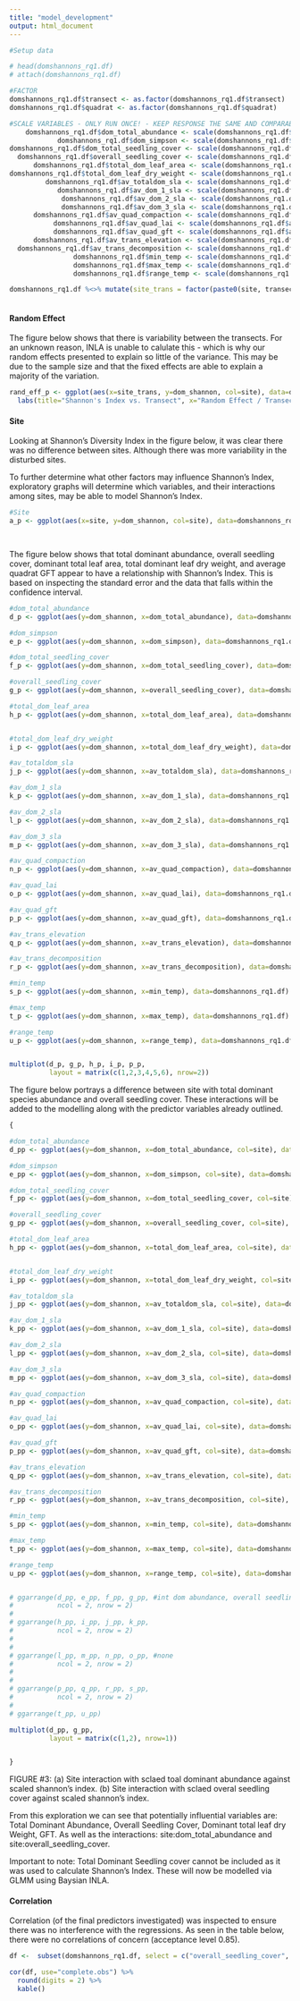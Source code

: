 ```yaml
---
title: "model_development"
output: html_document
---
```


```r

#Setup data

# head(domshannons_rq1.df)
# attach(domshannons_rq1.df)

#FACTOR 
domshannons_rq1.df$transect <- as.factor(domshannons_rq1.df$transect)
domshannons_rq1.df$quadrat <- as.factor(domshannons_rq1.df$quadrat)

#SCALE VARIABLES - ONLY RUN ONCE! - KEEP RESPONSE THE SAME AND COMPARABLE
    domshannons_rq1.df$dom_total_abundance <- scale(domshannons_rq1.df$dom_total_abundance, center=TRUE, scale=TRUE)
            domshannons_rq1.df$dom_simpson <- scale(domshannons_rq1.df$dom_simpson, center=TRUE, scale=TRUE)
domshannons_rq1.df$dom_total_seedling_cover <- scale(domshannons_rq1.df$dom_total_seedling_cover, center=TRUE, scale=TRUE)
  domshannons_rq1.df$overall_seedling_cover <- scale(domshannons_rq1.df$overall_seedling_cover, center=TRUE, scale=TRUE)
      domshannons_rq1.df$total_dom_leaf_area <- scale(domshannons_rq1.df$total_dom_leaf_area, center=TRUE, scale=TRUE)
domshannons_rq1.df$total_dom_leaf_dry_weight <- scale(domshannons_rq1.df$total_dom_leaf_dry_weight, center=TRUE, scale=TRUE)
         domshannons_rq1.df$av_totaldom_sla <- scale(domshannons_rq1.df$av_totaldom_sla, center=TRUE, scale=TRUE)
            domshannons_rq1.df$av_dom_1_sla <- scale(domshannons_rq1.df$av_dom_1_sla, center=TRUE, scale=TRUE)
             domshannons_rq1.df$av_dom_2_sla <- scale(domshannons_rq1.df$av_dom_2_sla, center=TRUE, scale=TRUE)
             domshannons_rq1.df$av_dom_3_sla <- scale(domshannons_rq1.df$av_dom_3_sla, center=TRUE, scale=TRUE)
      domshannons_rq1.df$av_quad_compaction <- scale(domshannons_rq1.df$av_quad_compaction, center=TRUE, scale=TRUE)
           domshannons_rq1.df$av_quad_lai <- scale(domshannons_rq1.df$av_quad_lai, center=TRUE, scale=TRUE)
           domshannons_rq1.df$av_quad_gft <- scale(domshannons_rq1.df$av_quad_gft, center=TRUE, scale=TRUE)
      domshannons_rq1.df$av_trans_elevation <- scale(domshannons_rq1.df$av_trans_elevation, center=TRUE, scale=TRUE)
  domshannons_rq1.df$av_trans_decomposition <- scale(domshannons_rq1.df$av_trans_decomposition, center=TRUE, scale=TRUE)
                domshannons_rq1.df$min_temp <- scale(domshannons_rq1.df$min_temp, center=TRUE, scale=TRUE)
                domshannons_rq1.df$max_temp <- scale(domshannons_rq1.df$max_temp, center=TRUE, scale=TRUE)
                domshannons_rq1.df$range_temp <- scale(domshannons_rq1.df$range_temp, center=TRUE, scale=TRUE)

domshannons_rq1.df %<>% mutate(site_trans = factor(paste0(site, transect)))               
                


```


#### Random Effect
The figure below shows that there is variability between the transects. For an unknown reason, INLA is unable to calulate this - which is why our random effects presented to explain so little of the variance. This may be due to the sample size and that the fixed effects are able to explain a majority of the variation.


```r

rand_eff_p <- ggplot(aes(x=site_trans, y=dom_shannon, col=site), data=domshannons_rq1.df) + geom_boxplot() + 
  labs(title="Shannon's Index vs. Transect", x="Random Effect / Transect", y= "Shannon's Index") + scale_colour_manual(values = colours.site, name = "Site") + theme_project(); rand_eff_p


```

#### Site
Looking at Shannon's Diversity Index in the figure below, it was clear there was no difference between sites. Although there was more variability in the  disturbed sites. 

To further determine what other factors may influence Shannon's Index, exploratory graphs will determine which variables, and their interactions among sites, may be able to model Shannon's Index. 
```r

#Site
a_p <- ggplot(aes(x=site, y=dom_shannon, col=site), data=domshannons_rq1.df) + geom_boxplot() + labs(title="Shannon's Index of Biodiversity Across Sites", y="Shannon Index (scaled)", x="Site") + geom_smooth(method = "lm") + scale_colour_manual(values = colours.site, name = "Site") + theme_project(); a_p

  
```
<!-- FIGURE #1: The distrubution of shannon's index between the disturbed and pristine transects.  -->

The figure below shows that total dominant abundance, overall seedling cover, dominant total leaf area, total dominant leaf dry weight, and average quadrat GFT appear to have a relationship with Shannon's Index. This is based on inspecting the standard error and the data that falls within the confidence interval.  

```r

#dom_total_abundance
d_p <- ggplot(aes(y=dom_shannon, x=dom_total_abundance), data=domshannons_rq1.df) + geom_point() + labs(title="Abundunce", y="Shannon Index", x="dom_total_abundance (scaled)") + geom_smooth(method = "lm") + theme_project()

#dom_simpson
e_p <- ggplot(aes(y=dom_shannon, x=dom_simpson), data=domshannons_rq1.df) + geom_point() + labs(title="Dom Simpson's Ind", y="Shannon Index", x="dom_simpson (scaled)") + geom_smooth(method = "lm") + theme_project()

#dom_total_seedling_cover
f_p <- ggplot(aes(y=dom_shannon, x=dom_total_seedling_cover), data=domshannons_rq1.df) + geom_point() + labs(title="Dom Tot Seed Cover", y="Shannon Index", x="dom_total_seedling_cover (scaled)") + geom_smooth(method = "lm") + theme_project()

#overall_seedling_cover
g_p <- ggplot(aes(y=dom_shannon, x=overall_seedling_cover), data=domshannons_rq1.df) + geom_point() + labs(title="Cover", y="Shannon Index", x="overall_seedling_cover (scaled)") + geom_smooth(method = "lm") + theme_project()

#total_dom_leaf_area
h_p <- ggplot(aes(y=dom_shannon, x=total_dom_leaf_area), data=domshannons_rq1.df) + geom_point() + labs(title="Leaf Area", y="Shannon Index", x="total_dom_leaf_area (scaled)") + geom_smooth(method = "lm") + theme_project()


#total_dom_leaf_dry_weight
i_p <- ggplot(aes(y=dom_shannon, x=total_dom_leaf_dry_weight), data=domshannons_rq1.df) + geom_point() + labs(title="Leaf Weight", y="Shannon Index", x="total_dom_leaf_dry_weight (scaled)") + geom_smooth(method = "lm") + theme_project()

#av_totaldom_sla
j_p <- ggplot(aes(y=dom_shannon, x=av_totaldom_sla), data=domshannons_rq1.df) + geom_point() + labs(title="Dom Avg SLA", y="Shannon Index", x="av_totaldom_sla (scaled)") + geom_smooth(method = "lm") + theme_project()

#av_dom_1_sla
k_p <- ggplot(aes(y=dom_shannon, x=av_dom_1_sla), data=domshannons_rq1.df) + geom_point() + labs(title="Dom Sp. 1 Avg SLA", y="Shannon Index", x="av_dom_1_sla (scaled)") + geom_smooth(method = "lm") + theme_project()

#av_dom_2_sla
l_p <- ggplot(aes(y=dom_shannon, x=av_dom_2_sla), data=domshannons_rq1.df) + geom_point() + labs(title="Dom Sp. 2 Avg SLA", y="Shannon Index", x="av_dom_2_sla (scaled)") + geom_smooth(method = "lm") + theme_project()

#av_dom_3_sla
m_p <- ggplot(aes(y=dom_shannon, x=av_dom_3_sla), data=domshannons_rq1.df) + geom_point() + labs(title="Dom Sp. 3 Avg SLA", y="Shannon Index", x="av_dom_3_sla (scaled)") + geom_smooth(method = "lm") + theme_project()

#av_quad_compaction
n_p <- ggplot(aes(y=dom_shannon, x=av_quad_compaction), data=domshannons_rq1.df) + geom_point() + labs(title="S.I. v. Avg Quad Comp", y="Shannon Index", x="av_quad_compaction (scaled)") + geom_smooth(method = "lm") + theme_project()

#av_quad_lai
o_p <- ggplot(aes(y=dom_shannon, x=av_quad_lai), data=domshannons_rq1.df) + geom_point() + labs(title="Avg Quad LAI", y="Shannon Index", x="av_quad_lai (scaled)") + geom_smooth(method = "lm") + theme_project()

#av_quad_gft
p_p <- ggplot(aes(y=dom_shannon, x=av_quad_gft), data=domshannons_rq1.df) + geom_point() + labs(title="GFT", y="Shannon Index", x="av_quad_gft (scaled)") + geom_smooth(method = "lm") + theme_project()

#av_trans_elevation
q_p <- ggplot(aes(y=dom_shannon, x=av_trans_elevation), data=domshannons_rq1.df) + geom_point() + labs(title="Avg Trans El", y="Shannon Index", x="av_trans_elevation (scaled)") + geom_smooth(method = "lm") + theme_project()

#av_trans_decomposition
r_p <- ggplot(aes(y=dom_shannon, x=av_trans_decomposition), data=domshannons_rq1.df) + geom_point() + labs(title="Avg Tran Decomp", y="Shannon Index", x="av_trans_decomposition (scaled)") + geom_smooth(method = "lm") + theme_project()

#min_temp
s_p <- ggplot(aes(y=dom_shannon, x=min_temp), data=domshannons_rq1.df) + geom_point() + labs(title="Min Temp", y="Shannon Index", x="min_temp (scaled)") + geom_smooth(method = "lm") + theme_project()

#max_temp
t_p <- ggplot(aes(y=dom_shannon, x=max_temp), data=domshannons_rq1.df) + geom_point() + labs(title="Max Temp", y="Shannon Index", x="max_temp (scaled)") + geom_smooth(method = "lm") + theme_project()

#range_temp
u_p <- ggplot(aes(y=dom_shannon, x=range_temp), data=domshannons_rq1.df) + geom_point() + labs(title="Range of Temp", y="Shannon Index", x="range_temp (scaled)") + geom_smooth(method = "lm") + theme_project()


multiplot(d_p, g_p, h_p, i_p, p_p,
          layout = matrix(c(1,2,3,4,5,6), nrow=2))

```

<!-- FIGURE #2: (a) Scaled total dominant species against scaled shannon's diversity Index. (b) Scaled overal seedling cover against scaled shannon's diversity index. (c) Scaled total dominant leaf area against scaled shannon's diversity index. (d)Scaled total dominant leaf dry weight against scaled shannon's diversity index. (e) Scaled avergae quadrat GFT against scaled shannon's diversity index. -->


The figure below portrays a difference between site with total dominant species abundance and overall seedling cover. These interactions will be added to the modelling along with the predictor variables already outlined. 

```r

{

#dom_total_abundance
d_pp <- ggplot(aes(y=dom_shannon, x=dom_total_abundance, col=site), data=domshannons_rq1.df) + geom_point() + labs(title="Tot Dom Abundance", y="Shannon Index", x="dom_total_abundance (scaled)") + geom_smooth(method = "lm") + theme_project() + scale_colour_manual(values = colours.site)

#dom_simpson
e_pp <- ggplot(aes(y=dom_shannon, x=dom_simpson, col=site), data=domshannons_rq1.df) + geom_point() + labs(title="Dom Simpson's Ind", y="Shannon Index", x="dom_simpson (scaled)") + geom_smooth(method = "lm") + theme_project()

#dom_total_seedling_cover
f_pp <- ggplot(aes(y=dom_shannon, x=dom_total_seedling_cover, col=site), data=domshannons_rq1.df) + geom_point() + labs(title="Dom Tot Seed Cover", y="Shannon Index", x="dom_total_seedling_cover (scaled)") + geom_smooth(method = "lm") + theme_project()

#overall_seedling_cover
g_pp <- ggplot(aes(y=dom_shannon, x=overall_seedling_cover, col=site), data=domshannons_rq1.df) + geom_point() + labs(title=" (b) Overall Seed Cover", y="Shannon Index", x="overall_seedling_cover (scaled)") + geom_smooth(method = "lm") + theme_project()+ scale_colour_manual(values = colours.site)

#total_dom_leaf_area
h_pp <- ggplot(aes(y=dom_shannon, x=total_dom_leaf_area, col=site), data=domshannons_rq1.df) + geom_point() + labs(title="Dom Leaf Area", y="Shannon Index", x="total_dom_leaf_area (scaled)") + geom_smooth(method = "lm") + theme_project()


#total_dom_leaf_dry_weight
i_pp <- ggplot(aes(y=dom_shannon, x=total_dom_leaf_dry_weight, col=site), data=domshannons_rq1.df) + geom_point() + labs(title="Dom Leaf Dry Weight", y="Shannon Index", x="total_dom_leaf_dry_weight (scaled)") + geom_smooth(method = "lm") + theme_project()

#av_totaldom_sla
j_pp <- ggplot(aes(y=dom_shannon, x=av_totaldom_sla, col=site), data=domshannons_rq1.df) + geom_point() + labs(title="Dom Avg SLA", y="Shannon Index", x="av_totaldom_sla (scaled)") + geom_smooth(method = "lm") + theme_project()

#av_dom_1_sla
k_pp <- ggplot(aes(y=dom_shannon, x=av_dom_1_sla, col=site), data=domshannons_rq1.df) + geom_point() + labs(title="Dom Sp. 1 Avg SLA", y="Shannon Index", x="av_dom_1_sla (scaled)") + geom_smooth(method = "lm") + theme_project()

#av_dom_2_sla
l_pp <- ggplot(aes(y=dom_shannon, x=av_dom_2_sla, col=site), data=domshannons_rq1.df) + geom_point() + labs(title="Dom Sp. 2 Avg SLA", y="Shannon Index", x="av_dom_2_sla (scaled)") + geom_smooth(method = "lm") + theme_project()

#av_dom_3_sla
m_pp <- ggplot(aes(y=dom_shannon, x=av_dom_3_sla, col=site), data=domshannons_rq1.df) + geom_point() + labs(title="Dom Sp. 3 Avg SLA", y="Shannon Index", x="av_dom_3_sla (scaled)") + geom_smooth(method = "lm") + theme_project()

#av_quad_compaction
n_pp <- ggplot(aes(y=dom_shannon, x=av_quad_compaction, col=site), data=domshannons_rq1.df) + geom_point() + labs(title="Avg Quad Comp", y="Shannon Index", x="av_quad_compaction (scaled)") + geom_smooth(method = "lm") + theme_project()

#av_quad_lai
o_pp <- ggplot(aes(y=dom_shannon, x=av_quad_lai, col=site), data=domshannons_rq1.df) + geom_point() + labs(title="Avg Quad LAI", y="Shannon Index", x="av_quad_lai (scaled)") + geom_smooth(method = "lm") + theme_project()

#av_quad_gft
p_pp <- ggplot(aes(y=dom_shannon, x=av_quad_gft, col=site), data=domshannons_rq1.df) + geom_point() + labs(title="Avg Quad GFT", y="Shannon Index", x="av_quad_gft (scaled)") + geom_smooth(method = "lm") + theme_project()

#av_trans_elevation
q_pp <- ggplot(aes(y=dom_shannon, x=av_trans_elevation, col=site), data=domshannons_rq1.df) + geom_point() + labs(title="Avg Trans El", y="Shannon Index", x="av_trans_elevation (scaled)") + geom_smooth(method = "lm") + theme_project()

#av_trans_decomposition
r_pp <- ggplot(aes(y=dom_shannon, x=av_trans_decomposition, col=site), data=domshannons_rq1.df) + geom_point() + labs(title="Avg Tran Decomp", y="Shannon Index", x="av_trans_decomposition (scaled)") + geom_smooth(method = "lm") + theme_project()

#min_temp
s_pp <- ggplot(aes(y=dom_shannon, x=min_temp, col=site), data=domshannons_rq1.df) + geom_point() + labs(title="Min Temp", y="Shannon Index", x="min_temp (scaled)") + geom_smooth(method = "lm") + theme_project()

#max_temp
t_pp <- ggplot(aes(y=dom_shannon, x=max_temp, col=site), data=domshannons_rq1.df) + geom_point() + labs(title="Max Temp", y="Shannon Index", x="max_temp (scaled)") + geom_smooth(method = "lm") + theme_project()

#range_temp
u_pp <- ggplot(aes(y=dom_shannon, x=range_temp, col=site), data=domshannons_rq1.df) + geom_point() + labs(title="Range of Temp", y="Shannon Index", x="range_temp (scaled)") + geom_smooth(method = "lm") + theme_project()


# ggarrange(d_pp, e_pp, f_pp, g_pp, #int dom abundance, overall seedling cover
#           ncol = 2, nrow = 2)
# 
# ggarrange(h_pp, i_pp, j_pp, k_pp,
#           ncol = 2, nrow = 2)
# 
# 
# ggarrange(l_pp, m_pp, n_pp, o_pp, #none 
#           ncol = 2, nrow = 2)
# 
# 
# ggarrange(p_pp, q_pp, r_pp, s_pp, 
#           ncol = 2, nrow = 2)
# 
# ggarrange(t_pp, u_pp)

multiplot(d_pp, g_pp,
          layout = matrix(c(1,2), nrow=1))


}

```

FIGURE #3: (a) Site interaction with sclaed toal dominant abundance against scaled shannon's index. (b) Site interaction with sclaed overal seedling cover against scaled shannon's index.

From this exploration we can see that potentially influential variables are: Total Dominant Abundance, Overall Seedling Cover, Dominant total leaf dry Weight, GFT. As well as the interactions: site:dom_total_abundance and site:overall_seedling_cover.

Important to note: Total Dominant Seedling cover cannot be included as it was used to calculate Shannon's Index. These will now be modelled via GLMM using Baysian INLA. 

#### Correlation

Correlation (of the final predictors investigated) was inspected to ensure there was no interference with the regressions. As seen in the table below, there were no correlations of concern (acceptance level 0.85). 

<!-- TABLE #1: Correlations between overall seedling cover, total dominant leaf dry weight, and average quadrat GFT.  -->
```r

df <-  subset(domshannons_rq1.df, select = c("overall_seedling_cover", "total_dom_leaf_dry_weight", "av_quad_gft"))

cor(df, use="complete.obs") %>%
  round(digits = 2) %>%
  kable()



```



